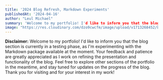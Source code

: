 ```yaml
---
title: '2024 Blog Refresh, Markdown Experiments'
publishedAt: '2024-04-16'
author: "Leul Michael"
summary: 'Welcome to my portfolio! I'd like to inform you that the blog section is currently in a testing phase.'
image: "https://res.cloudinary.com/dzo9cwcfm/image/upload/v1713268452/Leul-Michael-Blog/j5vcoikx4a41zbr2jbc5.jpg"
---
```


<Callout emoji="⚠️">

**Disclaimer:** Welcome to my portfolio! I'd like to inform you that the blog section is currently in a testing phase, as I'm experimenting with the Markdown package available at the moment. Your feedback and patience are greatly appreciated as I work on refining the presentation and functionality of the blog. Feel free to explore other sections of the portfolio in the meantime, and stay tuned for updates on the progress of the blog. Thank you for visiting and for your interest in my work!

</Callout>